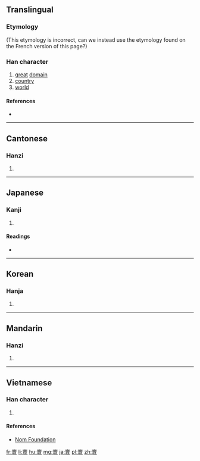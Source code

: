 ==Translingual==

===Etymology===
{{Han compound|宀|睘|c1=s|c2=p|t1=roof|ls=psc}}
(This etymology is incorrect, can we instead use the etymology found on the French version of this page?)

===Han character===
{{Han char|rn=40|rad=宀|as=13|sn=16|four=3073<sub>2</sub>|canj=十田中女 (JWLV)|ids=⿱[[宀]][[睘]]}}

# [[great]] [[domain]]
# [[country]]
# [[world]]

====References====
* {{Han ref|kx=0292.170|dkj=07344|dj=0579.050|hdz=20956.020|uh=5BF0|ud=23536|bh=BEC8|bd=48840}}

----

==Cantonese==

===Hanzi===
{{yue-hanzi|jyut=[[waan4]]|y=waan4}}

# {{defn|lang=yue|sort=宀13}}

----

==Japanese==

===Kanji===
{{ja-kanji|grade=|rs=宀13}}

# {{defn|lang=ja|sort=宀13}}

====Readings====
* {{ja-readings|on=[[かん]] (kan)|kun=}}

----

==Korean==

===Hanja===
{{ko-hanja|hangeul=환|rv=hwan|mr=hwan}}

# {{defn|lang=ko|sort=宀13}}

----

==Mandarin==

===Hanzi===
{{cmn-hanzi|pin=[[huán]] ([[huan2]])|wg=huan<sup>2</sup>}}

# {{defn|lang=cmn|sort=宀13}}

----

==Vietnamese==

===Han character===
{{vi-readings|rs=宀13| hanviet = hoàn}}

# {{defn|lang=vi|sort=宀13}}

====References====
*[http://nomfoundation.org/common/nom_details.php?codepoint=5bf0 Nom Foundation]

[[fr:寰]]
[[li:寰]]
[[hu:寰]]
[[mg:寰]]
[[ja:寰]]
[[pl:寰]]
[[zh:寰]]